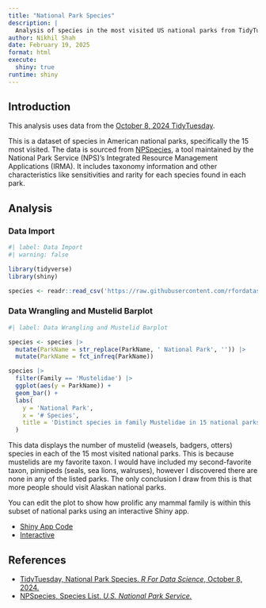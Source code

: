 ```yaml
---
title: "National Park Species"
description: |
  Analysis of species in the most visited US national parks from TidyTuesday
author: Nikhil Shah
date: February 19, 2025
format: html
execute:
  shiny: true
runtime: shiny
---
```


## Introduction

This analysis uses data from the [October 8, 2024 TidyTuesday](https://github.com/rfordatascience/tidytuesday/tree/main/data/2024/2024-10-08).

This is a dataset of species in American national parks, specifically the 15 most visited. The data is sourced from [NPSpecies](https://irma.nps.gov/NPSpecies/Search/SpeciesList), a tool maintained by the National Park Service (NPS)'s Integrated Resource Management Applications (IRMA). It includes taxonomy information and other characteristics like sensitivities and rarity for each species found in each park.

## Analysis

### Data Import

```r
#| label: Data Import
#| warning: false

library(tidyverse)
library(shiny)

species <- readr::read_csv('https://raw.githubusercontent.com/rfordatascience/tidytuesday/main/data/2024/2024-10-08/most_visited_nps_species_data.csv')
```
### Data Wrangling and Mustelid Barplot

```r
#| label: Data Wrangling and Mustelid Barplot

species <- species |>
  mutate(ParkName = str_replace(ParkName, ' National Park', '')) |>
  mutate(ParkName = fct_infreq(ParkName))

species |>
  filter(Family == 'Mustelidae') |>
  ggplot(aes(y = ParkName)) +
  geom_bar() +
  labs(
    y = 'National Park',
    x = '# Species',
    title = 'Distinct species in family Mustelidae in 15 national parks'
  )
```

This data displays the number of mustelid (weasels, badgers, otters) species in each of the 15 most visited national parks. This is because mustelids are my favorite taxon. I would have included my second-favorite taxon, pinnipeds (seals, sea lions, walruses), however I discovered there are none in any of the listed parks. The only conclusion I draw from this is that more people should visit Alaskan national parks.

You can edit the plot to show how prolific any mammal family is within this subset of national parks using an interactive Shiny app.

 * [Shiny App Code](https://nikhilshah7.github.io/dataviz3.html)
 * [Interactive](https://nikhilshah.shinyapps.io/species/)

## References

 * [TidyTuesday, National Park Species. *R For Data Science*, October 8, 2024.](https://github.com/rfordatascience/tidytuesday/tree/main/data/2024/2024-10-08)
 * [NPSpecies, Species List. *U.S. National Park Service.*](https://irma.nps.gov/NPSpecies/Search/SpeciesList)

